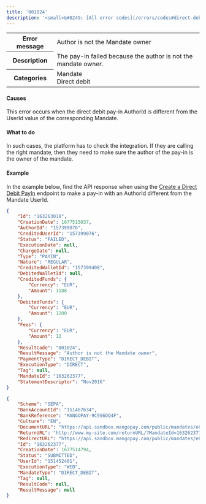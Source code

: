 ---
title: '001024'  
description: '<small>&#8249; [All error codes](/errors/codes#direct-debit)</small>'
---
  
<table>
    <tbody>
        <tr>
            <th class="header"><strong>Error message</strong></th>
            <td class="table-content">Author is not the Mandate owner</td>
        </tr>
        <tr>
            <th class="header"><strong>Description</strong></th>
            <td class="table-content">The pay-in failed because the author is not the mandate owner.</td>
        </tr>
        <tr>
            <th class="header"><strong>Categories</strong></th>
            <td class="table-content">  
                <div class="label">Mandate</div>  
                <div class="label">Direct debit</div>
            </td>
        </tr>
    </tbody>
</table>  

#### Causes  

This error occurs when the direct debit pay-in AuthorId is different from the UserId value of the corresponding Mandate.  

#### What to do  

In such cases, the platform has to check the integration. If they are calling the right mandate, then they need to make sure the author of the pay-in is the owner of the mandate.  

#### Example  

In the example below, find the API response when using the <a href="/api-reference/direct-debit-payins/create-direct-debit-payin">Create a Direct Debit PayIn</a> endpoint to make a pay-in with an AuthorId different from the Mandate UserId.  
```json API Response
{
    "Id": "163263010",
    "CreationDate": 1677515037,
    "AuthorId": "157399076",
    "CreditedUserId": "157399076",
    "Status": "FAILED",
    "ExecutionDate": null,
    "ChargeDate": null,
    "Type": "PAYIN",
    "Nature": "REGULAR",
    "CreditedWalletId": "157399408",
    "DebitedWalletId": null,
    "CreditedFunds": {
        "Currency": "EUR",
        "Amount": 1188
    },
    "DebitedFunds": {
        "Currency": "EUR",
        "Amount": 1200
    },
    "Fees": {
        "Currency": "EUR",
        "Amount": 12
    },
    "ResultCode": "001024",
    "ResultMessage": "Author is not the Mandate owner",
    "PaymentType": "DIRECT_DEBIT",
    "ExecutionType": "DIRECT",
    "Tag": null,
    "MandateId": "163262377",
    "StatementDescriptor": "Nov2016"
}
```  
```json Mandate object
{
    "Scheme": "SEPA",
    "BankAccountId": "151467634",
    "BankReference": "MANGOPAY-9C9S6DQ4F",
    "Culture": "EN",
    "DocumentURL": "https://api.sandbox.mangopay.com/public/mandates/e8a73d/d276ab3002fd4093bcfc567f79035db5/document",
    "ReturnURL": "http://www.my-site.com/returnURL/?MandateId=163262377",
    "RedirectURL": "https://api.sandbox.mangopay.com/public/mandates/e8a73d/d276ab3002fd4093bcfc567f79035db5/confirmation",
    "Id": "163262377",
    "CreationDate": 1677514794,
    "Status": "SUBMITTED",
    "UserId": "151452401",
    "ExecutionType": "WEB",
    "MandateType": "DIRECT_DEBIT",
    "Tag": null,
    "ResultCode": null,
    "ResultMessage": null
}
```